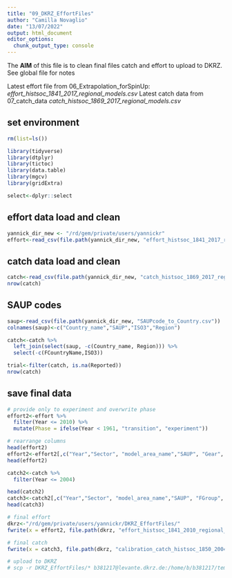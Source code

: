 ```yaml
---
title: "09_DKRZ_EffortFiles"
author: "Camilla Novaglio"
date: "13/07/2022"
output: html_document
editor_options: 
  chunk_output_type: console
---
```


The **AIM** of this file is to clean final files catch and effort to upload to DKRZ. See global file for notes 

Latest effort file from 06_Extrapolation_forSpinUp: *effort_histsoc_1841_2017_regional_models.csv*
Latest catch data from 07_catch_data *catch_histsoc_1869_2017_regional_models.csv*

## set environment 

```r

rm(list=ls())

library(tidyverse)
library(dtplyr)
library(tictoc)
library(data.table)
library(mgcv)
library(gridExtra)

select<-dplyr::select

```

## effort data load and clean 

```r

yannick_dir_new <- "/rd/gem/private/users/yannickr"
effort<-read_csv(file.path(yannick_dir_new, "effort_histsoc_1841_2017_regional_models.csv"))

```

## catch data load and clean 

```r

catch<-read_csv(file.path(yannick_dir_new, "catch_histsoc_1869_2017_regional_models.csv"))
nrow(catch)

```

## SAUP codes

```r

saup<-read_csv(file.path(yannick_dir_new, "SAUPcode_to_Country.csv"))
colnames(saup)<-c("Country_name","SAUP","ISO3","Region")

catch<-catch %>% 
  left_join(select(saup, -c(Country_name, Region))) %>% 
  select(-c(FCountryName,ISO3))

trial<-filter(catch, is.na(Reported))
nrow(catch)

```

## save final data 

```r

# provide only to experiment and overwrite phase
effort2<-effort %>% 
  filter(Year <= 2010) %>% 
  mutate(Phase = ifelse(Year < 1961, "transition", "experiment"))

# rearrange columns 
head(effort2)
effort2<-effort2[,c("Year","Sector", "model_area_name","SAUP", "Gear", "FGroup", "NomActive", "Phase")]
head(effort2)

catch2<-catch %>% 
  filter(Year <= 2004) 

head(catch2)
catch3<-catch2[,c("Year","Sector", "model_area_name","SAUP", "FGroup", "Reported", "IUU", "Discards")]
head(catch3)

# final effort 
dkrz<-"/rd/gem/private/users/yannickr/DKRZ_EffortFiles/"
fwrite(x = effort2, file.path(dkrz, "effort_histsoc_1841_2010_regional_models.csv")) 

# final catch 
fwrite(x = catch3, file.path(dkrz, "calibration_catch_histsoc_1850_2004_regional_models.csv"))

# upload to DKRZ
# scp -r DKRZ_EffortFiles/* b381217@levante.dkrz.de:/home/b/b381217/temp_effort/

```
